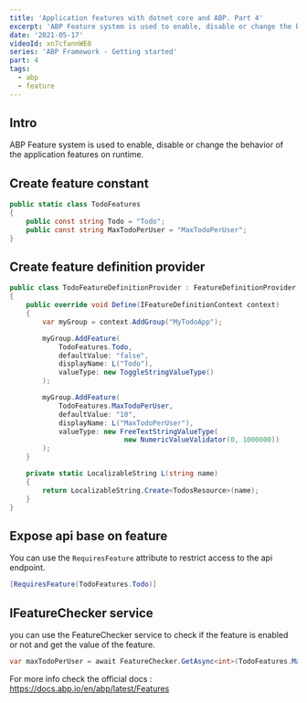 ```yaml
---
title: 'Application features with dotnet core and ABP. Part 4'
excerpt: 'ABP Feature system is used to enable, disable or change the behavior of the application features on runtime.'
date: '2021-05-17'
videoId: xn7cfannWE0
series: 'ABP Framework - Getting started'
part: 4
tags:
  - abp
  - feature
---
```


<YoutubeVideo videoId={props.videoId} />

<TOCInline toc={props.toc} asDisclosure />

## Intro

ABP Feature system is used to enable, disable or change the behavior of the application features on runtime.

## Create feature constant

```cs
public static class TodoFeatures
{
    public const string Todo = "Todo";
    public const string MaxTodoPerUser = "MaxTodoPerUser";
}
```

## Create feature definition provider

```cs
public class TodoFeatureDefinitionProvider : FeatureDefinitionProvider
{
    public override void Define(IFeatureDefinitionContext context)
    {
        var myGroup = context.AddGroup("MyTodoApp");

        myGroup.AddFeature(
            TodoFeatures.Todo,
            defaultValue: "false",
            displayName: L("Todo"),
            valueType: new ToggleStringValueType()
        );

        myGroup.AddFeature(
            TodoFeatures.MaxTodoPerUser,
            defaultValue: "10",
            displayName: L("MaxTodoPerUser"),
            valueType: new FreeTextStringValueType(
                            new NumericValueValidator(0, 1000000))
        );
    }

    private static LocalizableString L(string name)
    {
        return LocalizableString.Create<TodosResource>(name);
    }
}
```

## Expose api base on feature

You can use the `RequiresFeature` attribute to restrict access to the api endpoint.

```cs
[RequiresFeature(TodoFeatures.Todo)]
```

## IFeatureChecker service

you can use the FeatureChecker service to check if the feature is enabled or not and get the value of the feature.

```cs
var maxTodoPerUser = await FeatureChecker.GetAsync<int>(TodoFeatures.MaxTodoPerUser);
```

For more info check the official docs : https://docs.abp.io/en/abp/latest/Features
